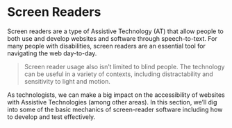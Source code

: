 # Screen Readers

Screen readers are a type of Assistive Technology (AT) that allow people to both use and develop websites and software through speech-to-text. For many people with disabilities, screen readers are an essential tool for navigating the web day-to-day.

> Screen reader usage also isn’t limited to blind people. The technology can be useful in a variety of contexts, including distractability and sensitivity to light and motion.

As technologists, we can make a big impact on the accessibility of websites with Assistive Technologies (among other areas). In this section, we’ll dig into some of the basic mechanics of screen-reader software including how to develop and test effectively.

